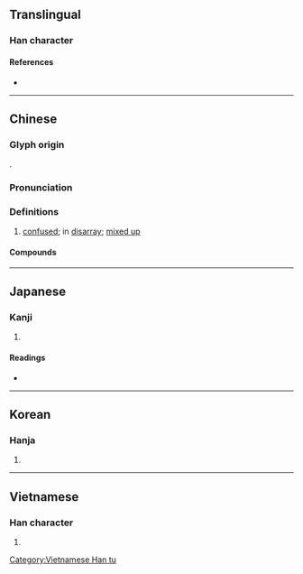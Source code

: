 {{character info/new}}
==Translingual==

===Han character===
{{Han char|rn=85|rad=水|as=08|sn=11|four=34127|canj=EKKB|ids=⿰氵肴}}

====References====
* {{Han ref|kx=0629.070|dkj=17619|dj=1031.030|hdz=31654.010|uh=6DC6|ud=28102|bh=B263|bd=45667}}

----

==Chinese==
{{zh-forms}}

===Glyph origin===
{{Han etym}}
{{Han compound|水|肴|ls=psc|c1=s|c2=p}}.

===Pronunciation===
{{zh-pron
|m=淆
|c=ngaau4
|mn=qz:gâu/xm,zz:ngâu/qz,xm,zz:hâu
|mn_note=gâu/ngâu - vernacular (俗); hâu - literary
|mc=y
|oc=y
|cat=a
}}

===Definitions===
{{zh-hanzi}}

# [[confused]]; in [[disarray]]; [[mixed up]]

====Compounds====
{{zh-der|淆亂|淆惑|淆紊|淆雜|混淆|混淆不清|混淆是非|混淆視聽|混淆黑白|玉石混淆|良莠淆雜|黑白混淆}}

----

==Japanese==

===Kanji===
{{ja-kanji|grade=|rs=水08}}

# {{defn|lang=ja|sort=水08}}

====Readings====
* {{ja-readings|on=[[こう]] (kō)|kun=[[まじる]] (majiru)}}

----

==Korean==

===Hanja===
{{ko-hanja|hangeul=효|eumhun=|rv=hyo|mr=hyo|y=hyo}}

# {{defn|lang=ko|sort=水08}}

----

==Vietnamese==

===Han character===
{{vi-readings|rs=水08| hanviet = hào}}

# {{defn|lang=vi|sort=水08}}

[[Category:Vietnamese Han tu]]